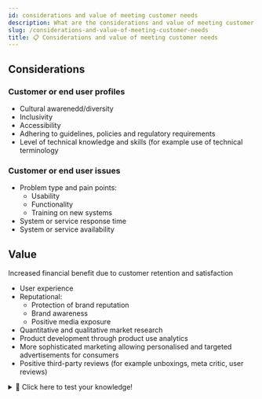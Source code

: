 ```yaml
---
id: considerations and value of meeting customer needs
description: What are the considerations and value of meeting customer needs?
slug: /considerations-and-value-of-meeting-customer-needs
title: 📋 Considerations and value of meeting customer needs
---
```


## Considerations

### Customer or end user profiles
- Cultural awarenedd/diversity
- Inclusivity
- Accessibility
- Adhering to guidelines, policies and regulatory requirements
- Level of technical knowledge and skills (for example use of technical terminology

### Customer or end user issues
- Problem type and pain points:
    - Usability
    - Functionality
    - Training on new systems
- System or service response time
- System or service availability

## Value

Increased financial benefit due to customer retention and satisfaction
- User experience
- Reputational:
    - Protection of brand reputation
    - Brand awareness
    - Positive media exposure
- Quantitative and qualitative market research
- Product development through product use analytics
- More sophisticated marketing allowing personalised and targeted advertisements for consumers
- Positive third-party reviews (for example unboxings, meta critic, user reviews)


<details>
  <summary>🧠 Click here to test your knowledge! </summary>

<iframe src="https://quizlet.com/679355046/match/embed?i=3loczc&x=1jj1" height="500" width="100%"></iframe>

</details>